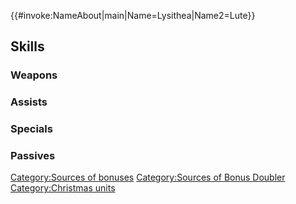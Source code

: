 {{#invoke:NameAbout|main|Name=Lysithea|Name2=Lute}}{{HeroPage Tabs}}
{{Hero Infobox
|Name=Lysithea
|Title=Gifted Students
|WeaponType=Colorless Tome
|MoveType=Cavalry
|Origin=Fire Emblem: Three Houses,Fire Emblem: The Sacred Stones
|Gender=FF
|harmonized=Grants Atk+6,【Resonance: Blades】, and 【Bonus Doubler】to unit and allies from the same titles as unit for 1 turn.<br><br>【Resonance: Blades】<br>Grants Atk/Spd+4 during combat for 1 turn.<br><br>【Bonus Doubler】<br>Grants bonus to Atk/Spd/Def/Res during combat = current bonus on each of unit's stats for 1 turn. Calculates each stat bonus independently.
|secondPerson=Lute
|actorEN=Janice Roman Roku,Brina Palencia
|actorJP=悠木碧,永野愛
|artist=アマガイタロー
|additionDate=December 16, 2021
|releaseDate=December 16, 2021
|entry=7;12
|cv1=12
|cv2=400500
|TagID=双界リシテア
|InternalID=744
|Properties=special,harmonized,hat,specRate_202502
|description=Exceptional women working together to fly across the world in one night, delivering gifts along the way! They appear in Fire Emblem: Three Houses / The Sacred Stones.
}}
{{Stats Page
|Lv1HP=16|Lv1ATK=12|Lv1SPD=10|Lv1DEF=4|Lv1RES=4
|GRHP=50|GRATK=70|GRSPD=70|GRDEF=35|GRRES=45
}}
==Skills==
===Weapons===
{{Weapons Table
|weapon1=Stone
|weapon1Default=1
|weapon1Unlock=1
|weapon2=Elstone
|weapon2Default=2
|weapon2Unlock=2
|weapon3=Atlas (weapon)
|weapon3Default=4
|weapon3Unlock=3
|weapon4=Sweet Yule Log
|weapon4Default=5
|weapon4Unlock=5
}}
===Assists===
{{Assists Table}}
===Specials===
{{Specials Table
|special1=New Moon
|special1Default=4
|special1Unlock=3
|special2=Moonbow
|special2Unlock=4
}}
===Passives===
{{Passives Table
|passiveA1=Death Blow 1
|passiveA2=Swift Sparrow 1
|passiveA3=Swift Sparrow 2
|passiveA4=Swift Sparrow 3
|passiveA1Unlock=2
|passiveA2Unlock=3
|passiveA3Unlock=4
|passiveA4Unlock=5
|passiveB1=A/R Far Trace 1
|passiveB2=A/R Far Trace 2
|passiveB3=A/R Far Trace 3
|passiveB1Unlock=1
|passiveB2Unlock=2
|passiveB3Unlock=4
|passiveC1=C Feud 1
|passiveC2=C Feud 2
|passiveC3=C Feud 3
|passiveC1Unlock=3
|passiveC2Unlock=4
|passiveC3Unlock=5
}}
{{Heroes Navbox}}
[[Category:Sources of bonuses]][[Category:Sources of Bonus Doubler]]
[[Category:Christmas units]]